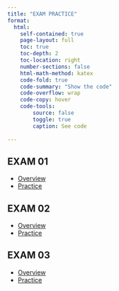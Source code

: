 ```yaml
---
title: "EXAM PRACTICE"
format:
  html:
    self-contained: true
    page-layout: full
    toc: true
    toc-depth: 2
    toc-location: right
    number-sections: false
    html-math-method: katex
    code-fold: true
    code-summary: "Show the code"
    code-overflow: wrap
    code-copy: hover
    code-tools:
        source: false
        toggle: true
        caption: See code
    
---
```


## EXAM 01
- [Overview](./exam01/overview.html)
- [Practice](./exam01/practice.html)


## EXAM 02
- [Overview](./exam02/overview.html)
- [Practice](./exam02/practice.html)

## EXAM 03

- [Overview](./exam03/overview.html)
- [Practice](./exam03/practice.html)


